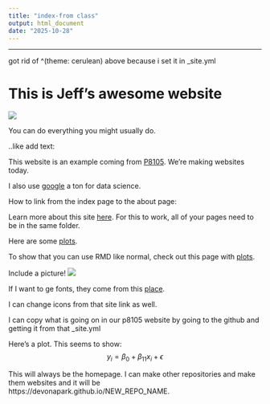```yaml
---
title: "index-from class"
output: html_document
date: "2025-10-28"
---
```



------------------------------------------------------
got rid of ^(theme: cerulean) above because i set it in _site.yml

# This is Jeff's awesome website

![](https://media.giphy.com/media/drXGoW1iudhKw/giphy.gif)


You can do everything you might usually do.


..like add text:


This website is an example coming from [P8105](https://p8105.com/index.html). We're making websites today.

I also use [google](https://www.google.com/) a ton for data science.

How to link from the index page to the about page:

Learn more about this site [here](about.html).
For this to work, all of your pages need to be in the same folder. 


Here are some [plots](plots.html).


To show that you can use RMD like normal, check out this page with [plots](plots.html).


Include a picture!
![](images/jules.jpg)


If I want to ge fonts, they come from this [place](https://fontawesome.com/).

I can change icons from that site link as well. 

I can copy what is going on in our p8105 website by going to the github and getting it from that _site.yml 


Here's a plot. This seems to show:
$$ y_i = \beta_0 + \beta_11 x_i + \epsilon$$


This will always be the homepage. I can make other repositories and make them websites and it will be https://devonapark.github.io/NEW_REPO_NAME.
